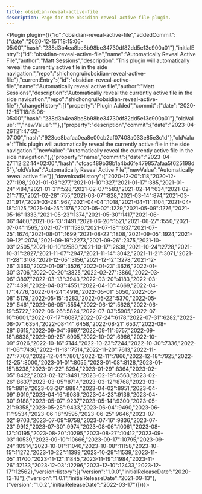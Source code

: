 ---
title: obsidian-reveal-active-file
description: Page for the obsidian-reveal-active-file plugin.
---


<Plugin plugin={({"id":"obsidian-reveal-active-file","addedCommit":{"date":"2020-12-15T18:15:06-05:00","hash":"238d3b4ea8be8b98be34730df82dd5e13c900a01"},"initialEntry":{"id":"obsidian-reveal-active-file","name":"Automatically Reveal Active File","author":"Matt Sessions","description":"This plugin will automatically reveal the currently active file in the side navigation.","repo":"shichongrui/obsidian-reveal-active-file"},"currentEntry":{"id":"obsidian-reveal-active-file","name":"Automatically reveal active file","author":"Matt Sessions","description":"Automatically reveal the currently active file in the side navigation.","repo":"shichongrui/obsidian-reveal-active-file"},"changeHistory":[{"property":"Plugin Added","commit":{"date":"2020-12-15T18:15:06-05:00","hash":"238d3b4ea8be8b98be34730df82dd5e13c900a01"},"oldValue":"","newValue":""},{"property":"description","commit":{"date":"2023-04-26T21:47:32-07:00","hash":"923ce8bafaa0ea8e00cb2af07408a033e85e3c1d"},"oldValue":"This plugin will automatically reveal the currently active file in the side navigation.","newValue":"Automatically reveal the currently active file in the side navigation."},{"property":"name","commit":{"date":"2023-04-27T12:22:14+02:00","hash":"cfcac489b38b1a4bd6fe479857afaa5f625198d5"},"oldValue":"Automatically Reveal Active File","newValue":"Automatically reveal active file"}],"downloadHistory":{"2020-12-20":118,"2020-12-27":198,"2021-01-03":277,"2021-01-10":327,"2021-01-17":385,"2021-01-24":484,"2021-01-31":528,"2021-02-07":583,"2021-02-14":634,"2021-02-21":715,"2021-02-28":755,"2021-03-07":828,"2021-03-14":874,"2021-03-21":917,"2021-03-28":967,"2021-04-04":1018,"2021-04-11":1104,"2021-04-18":1125,"2021-04-25":1176,"2021-05-02":1229,"2021-05-09":1276,"2021-05-16":1333,"2021-05-23":1374,"2021-05-30":1417,"2021-06-06":1460,"2021-06-13":1491,"2021-06-20":1521,"2021-06-27":1550,"2021-07-04":1565,"2021-07-11":1586,"2021-07-18":1637,"2021-07-25":1674,"2021-08-01":1699,"2021-08-22":1808,"2021-09-05":1924,"2021-09-12":2074,"2021-09-19":2273,"2021-09-26":2375,"2021-10-03":2505,"2021-10-10":2580,"2021-10-17":2638,"2021-10-24":2728,"2021-10-31":2827,"2021-11-07":2947,"2021-11-14":3042,"2021-11-21":3071,"2021-11-28":3108,"2021-12-05":3156,"2021-12-12":3278,"2021-12-26":3360,"2022-01-09":3526,"2022-01-23":3626,"2022-01-30":3706,"2022-02-20":3825,"2022-02-27":3860,"2022-03-06":3897,"2022-03-13":3943,"2022-03-20":4183,"2022-03-27":4391,"2022-04-03":4551,"2022-04-10":4669,"2022-04-17":4776,"2022-04-24":4916,"2022-05-01":5050,"2022-05-08":5179,"2022-05-15":5283,"2022-05-22":5370,"2022-05-29":5461,"2022-06-05":5554,"2022-06-12":5628,"2022-06-19":5722,"2022-06-26":5824,"2022-07-03":5905,"2022-07-10":6001,"2022-07-17":6087,"2022-07-24":6178,"2022-07-31":6282,"2022-08-07":6354,"2022-08-14":6458,"2022-08-21":6537,"2022-08-28":6615,"2022-09-04":6697,"2022-09-11":6757,"2022-09-18":6838,"2022-09-25":6905,"2022-10-02":6966,"2022-10-09":7026,"2022-10-16":7144,"2022-10-23":7244,"2022-10-30":7336,"2022-11-06":7436,"2022-11-13":7514,"2022-11-20":7613,"2022-11-27":7703,"2022-12-04":7801,"2022-12-11":7866,"2022-12-18":7925,"2022-12-25":8000,"2023-01-01":8055,"2023-01-08":8128,"2023-01-15":8238,"2023-01-22":8294,"2023-01-29":8364,"2023-02-05":8422,"2023-02-12":8491,"2023-02-19":8563,"2023-02-26":8637,"2023-03-05":8714,"2023-03-12":8768,"2023-03-19":8819,"2023-03-26":8884,"2023-04-02":8951,"2023-04-09":9019,"2023-04-16":9086,"2023-04-23":9136,"2023-04-30":9188,"2023-05-07":9237,"2023-05-14":9300,"2023-05-21":9358,"2023-05-28":9433,"2023-06-04":9490,"2023-06-11":9534,"2023-06-18":9595,"2023-06-25":9646,"2023-07-02":9703,"2023-07-09":9758,"2023-07-16":9836,"2023-07-23":9912,"2023-07-30":9974,"2023-08-06":10061,"2023-08-13":10195,"2023-08-20":10295,"2023-08-27":10412,"2023-09-03":10539,"2023-09-10":10666,"2023-09-17":10795,"2023-09-24":10914,"2023-10-01":11040,"2023-10-08":11158,"2023-10-15":11272,"2023-10-22":11399,"2023-10-29":11539,"2023-11-05":11700,"2023-11-12":11845,"2023-11-19":11984,"2023-11-26":12133,"2023-12-03":12296,"2023-12-10":12433,"2023-12-17":12562},"versionHistory":[{"version":"1.0.0","initialReleaseDate":"2020-12-18"},{"version":"1.0.1","initialReleaseDate":"2021-09-13"},{"version":"1.0.2","initialReleaseDate":"2022-03-17"}]})}></Plugin>
